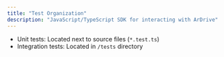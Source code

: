 ```yaml
---
title: "Test Organization"
description: "JavaScript/TypeScript SDK for interacting with ArDrive"
---
```


- Unit tests: Located next to source files (`*.test.ts`)
- Integration tests: Located in `/tests` directory